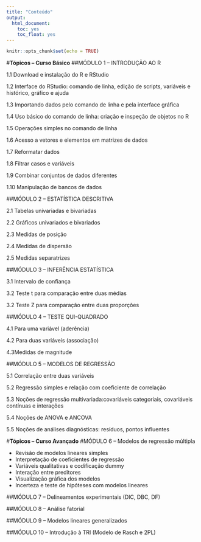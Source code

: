 ```yaml
---
title: "Conteúdo"
output:  
  html_document:  
    toc: yes  
    toc_float: yes 
---
```


```r
knitr::opts_chunk$set(echo = TRUE)
```
#**Tópicos – Curso Básico**
##MÓDULO 1 – INTRODUÇÃO AO R

1.1 Download e instalação do R e RStudio

1.2 Interface do RStudio: comando de linha, edição de scripts, variáveis e histórico, gráfico e ajuda

1.3 Importando dados pelo comando de linha e pela interface gráfica

1.4 Uso básico do comando de linha: criação e inspeção de objetos no R

1.5 Operações simples no comando de linha

1.6 Acesso a vetores e elementos em matrizes de dados

1.7 Reformatar dados

1.8 Filtrar casos e variáveis

1.9 Combinar conjuntos de dados diferentes

1.10 Manipulação de bancos de dados

##MÓDULO 2 – ESTATÍSTICA DESCRITIVA

2.1 Tabelas univariadas e bivariadas

2.2 Gráficos univariados e bivariados

2.3 Medidas de posição

2.4 Medidas de dispersão

2.5 Medidas separatrizes

##MÓDULO 3 – INFERÊNCIA ESTATÍSTICA

3.1 Intervalo de confiança

3.2 Teste t para comparação entre duas médias

3.2 Teste Z para comparação entre duas proporções

##MÓDULO 4 – TESTE QUI-QUADRADO

4.1 Para uma variável (aderência)

4.2 Para duas variáveis (associação)

4.3Medidas de magnitude

##MÓDULO 5 – MODELOS DE REGRESSÃO

5.1 Correlação entre duas variáveis

5.2 Regressão simples e relação com coeficiente de correlação

5.3 Noções de regressão multivariada:covariáveis categoriais, covariáveis contínuas e interações

5.4 Noções de ANOVA e ANCOVA

5.5 Noções de análises diagnósticas: resíduos, pontos influentes

#**Tópicos – Curso Avançado**
#MÓDULO 6 – Modelos de regressão múltipla

- Revisão de modelos lineares simples
- Interpretação de coeficientes de regressão
- Variáveis qualitativas e codificação dummy
- Interação entre preditores
- Visualização gráfica dos modelos
- Incerteza e teste de hipóteses com modelos lineares

##MÓDULO 7 – Delineamentos experimentais (DIC, DBC, DF)

##MÓDULO 8 – Análise fatorial

##MÓDULO 9 – Modelos lineares generalizados

##MÓDULO 10 – Introdução à TRI (Modelo de Rasch e 2PL)
